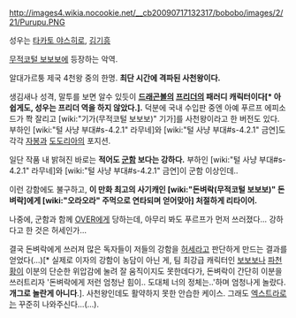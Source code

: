 http://images4.wikia.nocookie.net/__cb20090717132317/bobobo/images/2/21/Purupu.PNG

성우는 [[타카토 야스히로]], [[김기흥]]

[[무적코털 보보보]]에 등장하는 악역.

알대가르퉁 제국 4천왕 중의 한명. '''최단 시간에 격파된 사천왕이다.'''

생김새나 성격, 말투를 보면 알수 있듯이 '''[[드래곤볼]]의 [[프리더]]의 패러디 캐릭터이다[* 아쉽게도, 성우는 프리더 역을 하지 않았다.].''' 덕분에 국내 수입판 중엔 아예 푸르프 에피소드가 쫙 잘리고 [wiki:"기가(무적코털 보보보)" 기가]를 사천왕이라고 한 버전도 있다. 부하인 [wiki:"털 사냥 부대#s-4.2.1" 라무네]와 [wiki:"털 사냥 부대#s-4.2.1" 금연]도 각각 [[자봉]]과 [[도도리아]]의 포지션.

일단 작품 내 밝혀진 바로는 '''적어도 [[군함]] 보다는 강하다.''' 부하인 [wiki:"털 사냥 부대#s-4.2.1" 라무네]와 [wiki:"털 사냥 부대#s-4.2.1" 금연]이 군함 이상인데..

이런 강함에도 불구하고, '''이 만화 최고의 사기캐인 [wiki:"돈벼락(무적코털 보보보)" 돈벼락]에게 [wiki:"오라오라" 주먹으로 연타되며 얻어맞아] 처절하게 리타이어.'''

나중에, 군함과 함께 [[OVER]]에게 당하는데, 아무리 봐도 푸르프가 먼저 쓰러졌다… 강하다고 한 것은 허세인가…

결국 돈벼락에게 쓰러져 많은 독자들이 저들의 강함을 [[허세]]라고 판단하게 만드는 결과를 얻었다(…)[* 실제로 이자의 강함이 농담이 아닌 게, 팀 최강급 캐릭터인 [[보보보]]나 [[파천황]]이 이분의 단순한 위압감에 눌려 잘 움직이지도 못한데다가, 돈벼락이 간단히 이분을 쓰러트리자 '돈벼락에게 저런 엄청난 힘이.. 도대체 너의 정체는..'하며 엄청나게 놀랐다. '''개그로 놀란게 아니다'''.]. 사천왕인데도 활약하지 못한 안습한 케이스. 그래도 [[엑스트라]]로는 꾸준히 나와주신다…(…).
